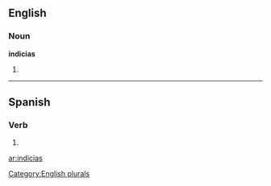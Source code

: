 ==English==

===Noun===
'''indicias'''

# {{plural of|[[indicia]]}}

[[Category:English plurals]]

----

==Spanish==

===Verb===
{{es-verb-form|indiciar}}

# {{es-verb form of|ending=ar|mood=indicative|tense=present|pers=2|formal=no|number=singular|[[indiciar]]}}

[[ar:indicias]]
